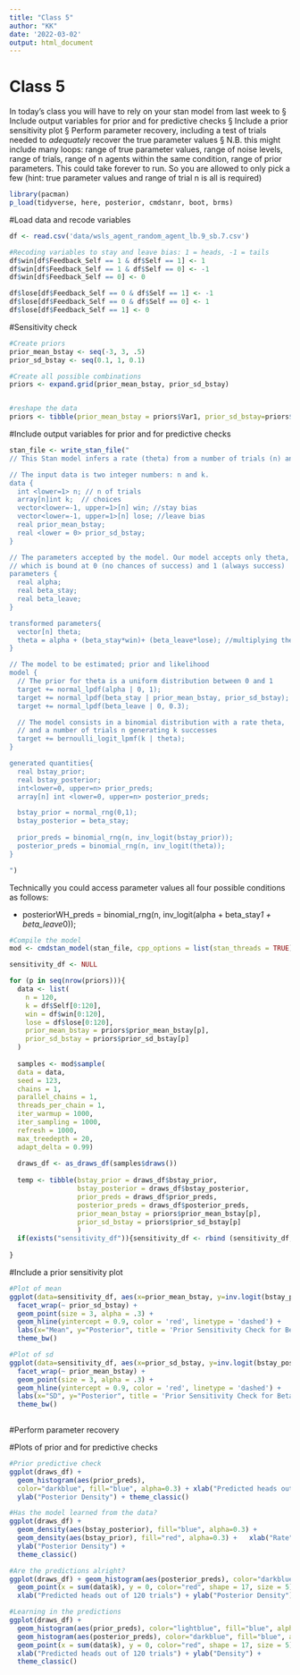 ```yaml
---
title: "Class 5"
author: "KK"
date: '2022-03-02'
output: html_document
---
```


# Class 5
 In today’s class you will have to rely on your stan model from last week to
§ Include output variables for prior and for predictive checks
§ Include a prior sensitivity plot
§ Perform parameter recovery, including a test of trials needed to *adequately* recover the true parameter values
§ N.B. this might include many loops: range of true parameter values, range of noise levels, range of trials, range of n agents within the same condition, range of prior parameters. This could take forever to run. So you are allowed to only pick a few (hint: true parameter values and range of trial n is all is required)
```r
library(pacman)
p_load(tidyverse, here, posterior, cmdstanr, boot, brms)
```


#Load data and recode variables
```r
df <- read.csv('data/wsls_agent_random_agent_lb.9_sb.7.csv')

#Recoding variables to stay and leave bias: 1 = heads, -1 = tails
df$win[df$Feedback_Self == 1 & df$Self == 1] <- 1
df$win[df$Feedback_Self == 1 & df$Self == 0] <- -1
df$win[df$Feedback_Self == 0] <- 0

df$lose[df$Feedback_Self == 0 & df$Self == 1] <- -1
df$lose[df$Feedback_Self == 0 & df$Self == 0] <- 1
df$lose[df$Feedback_Self == 1] <- 0

```


#Sensitivity check

```r

#Create priors 
prior_mean_bstay <- seq(-3, 3, .5)
prior_sd_bstay <- seq(0.1, 1, 0.1)

#Create all possible combinations 
priors <- expand.grid(prior_mean_bstay, prior_sd_bstay)


#reshape the data
priors <- tibble(prior_mean_bstay = priors$Var1, prior_sd_bstay=priors$Var2)

```


#Include output variables for prior and for predictive checks
```r
stan_file <- write_stan_file("
// This Stan model infers a rate (theta) from a number of trials (n) and successes (k)

// The input data is two integer numbers: n and k.
data {
  int <lower=1> n; // n of trials 
  array[n]int k;  // choices
  vector<lower=-1, upper=1>[n] win; //stay bias
  vector<lower=-1, upper=1>[n] lose; //leave bias
  real prior_mean_bstay; 
  real <lower = 0> prior_sd_bstay;
}

// The parameters accepted by the model. Our model accepts only theta, the rate, 
// which is bound at 0 (no chances of success) and 1 (always success)
parameters {
  real alpha;
  real beta_stay;
  real beta_leave;
}

transformed parameters{
  vector[n] theta;
  theta = alpha + (beta_stay*win)+ (beta_leave*lose); //multiplying the paramaters we want to estimate on the data
}

// The model to be estimated; prior and likelihood
model {
  // The prior for theta is a uniform distribution between 0 and 1
  target += normal_lpdf(alpha | 0, 1);
  target += normal_lpdf(beta_stay | prior_mean_bstay, prior_sd_bstay);
  target += normal_lpdf(beta_leave | 0, 0.3);

  // The model consists in a binomial distribution with a rate theta, 
  // and a number of trials n generating k successes
  target += bernoulli_logit_lpmf(k | theta);
}

generated quantities{
  real bstay_prior;
  real bstay_posterior;
  int<lower=0, upper=n> prior_preds;
  array[n] int <lower=0, upper=n> posterior_preds;

  bstay_prior = normal_rng(0,1);
  bstay_posterior = beta_stay;
  
  prior_preds = binomial_rng(n, inv_logit(bstay_prior));
  posterior_preds = binomial_rng(n, inv_logit(theta));
}

")

```

Technically you could access parameter values all four possible conditions as follows: 

- posteriorWH_preds = binomial_rng(n, inv_logit(alpha + beta_stay*1 + beta_leave*0));


```r
#Compile the model
mod <- cmdstan_model(stan_file, cpp_options = list(stan_threads = TRUE), pedantic = TRUE)

```

```r
sensitivity_df <- NULL

for (p in seq(nrow(priors))){
  data <- list(
    n = 120, 
    k = df$Self[0:120],
    win = df$win[0:120],
    lose = df$lose[0:120],
    prior_mean_bstay = priors$prior_mean_bstay[p],
    prior_sd_bstay = priors$prior_sd_bstay[p]
  )
  
  samples <- mod$sample(
  data = data,
  seed = 123,
  chains = 1,
  parallel_chains = 1,
  threads_per_chain = 1,
  iter_warmup = 1000,
  iter_sampling = 1000,
  refresh = 1000,
  max_treedepth = 20,
  adapt_delta = 0.99)
  
  draws_df <- as_draws_df(samples$draws())
  
  temp <- tibble(bstay_prior = draws_df$bstay_prior, 
                 bstay_posterior = draws_df$bstay_posterior,
                 prior_preds = draws_df$prior_preds, 
                 posterior_preds = draws_df$posterior_preds, 
                 prior_mean_bstay = priors$prior_mean_bstay[p],
                 prior_sd_bstay = priors$prior_sd_bstay[p]
                 )
  if(exists("sensitivity_df")){sensitivity_df <- rbind (sensitivity_df, temp)} else {sensitivity_df <- temp}
  
}
```


#Include a prior sensitivity plot
```r
#Plot of mean
ggplot(data=sensitivity_df, aes(x=prior_mean_bstay, y=inv.logit(bstay_posterior))) +
  facet_wrap(~ prior_sd_bstay) + 
  geom_point(size = 3, alpha = .3) +
  geom_hline(yintercept = 0.9, color = 'red', linetype = 'dashed') + 
  labs(x="Mean", y="Posterior", title = 'Prior Sensitivity Check for Beta Stay')+ 
  theme_bw()

#Plot of sd
ggplot(data=sensitivity_df, aes(x=prior_sd_bstay, y=inv.logit(bstay_posterior))) +
  facet_wrap(~ prior_mean_bstay) + 
  geom_point(size = 3, alpha = .3) +
  geom_hline(yintercept = 0.9, color = 'red', linetype = 'dashed') + 
  labs(x="SD", y="Posterior", title = 'Prior Sensitivity Check for Beta Stay')+ 
  theme_bw()
  
```

#Perform parameter recovery

#Plots of prior and for predictive checks

```r
#Prior predictive check 
ggplot(draws_df) + 
  geom_histogram(aes(prior_preds),
  color="darkblue", fill="blue", alpha=0.3) + xlab("Predicted heads out of 120 trials") + 
  ylab("Posterior Density") + theme_classic()

#Has the model learned from the data? 
ggplot(draws_df) +
  geom_density(aes(bstay_posterior), fill="blue", alpha=0.3) + 
  geom_density(aes(bstay_prior), fill="red", alpha=0.3) +   xlab("Rate") +
  ylab("Posterior Density") +
  theme_classic()

#Are the predictions alright?
ggplot(draws_df) + geom_histogram(aes(posterior_preds), color="darkblue", fill="blue", alpha=0.3, bins=90) +
  geom_point(x = sum(data$k), y = 0, color="red", shape = 17, size = 5) +
  xlab("Predicted heads out of 120 trials") + ylab("Posterior Density") + theme_classic()

#Learning in the predictions
ggplot(draws_df) +
  geom_histogram(aes(prior_preds), color="lightblue", fill="blue", alpha=0.3, bins=90) +
  geom_histogram(aes(posterior_preds), color="darkblue", fill="blue", alpha=0.3, bins=90) +
  geom_point(x = sum(data$k), y = 0, color="red", shape = 17, size = 5) +
  xlab("Predicted heads out of 120 trials") + ylab("Density") +
  theme_classic()

```


